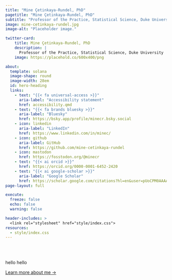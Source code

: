 ```yaml
---
title: "Mine Çetinkaya-Rundel, PhD"
pagetitle: "Mine Çetinkaya-Rundel, PhD"
subtitle: "Professor of the Practice, Statistical Science, Duke University"
image: mine-cetinkaya-rundel.jpg
image-alt: "Placeholder image."

twitter-card:
    title: Mine Çetinkaya-Rundel, PhD
    description: |
      Professor of the Practice, Statistical Science, Duke University
    image: https://placehold.co/600x400/png

about:
  template: solana
  image-shape: round
  image-width: 28em
  id: hero-heading
  links:
    - text: "{{< fa universal-access >}}"
      aria-label: "Accessibility statement"
      href: accessibility.qmd
    - text: "{{< fa brands bluesky >}}"
      aria-label: "Bluesky"
      href: https://bsky.app/profile/minecr.bsky.social
    - icon: linkedin
      aria-label: "LinkedIn"
      href: https://www.linkedin.com/in/minec/
    - icon: github
      aria-label: GitHub
      href: https://github.com/mine-cetinkaya-rundel
    - icon: mastodon
      href: https://fosstodon.org/@minecr
    - text: "{{< ai orcid >}}"
      href: https://orcid.org/0000-0001-6452-2420
    - text: "{{< ai google-scholar >}}"
      aria-label: "Google Scholar"
      href: https://scholar.google.com/citations?hl=en&user=pUoCPM0AAAAJ
page-layout: full

execute: 
  freeze: false
  echo: false
  warning: false

header-includes: >
  <link rel="stylesheet" href="style/index.css">
resources:
  - style/index.css
---
```


<br><br>


::: {#hero-heading}

hello hello

[Learn more about me &rarr;](/about){.about-links .subtitle}

:::
